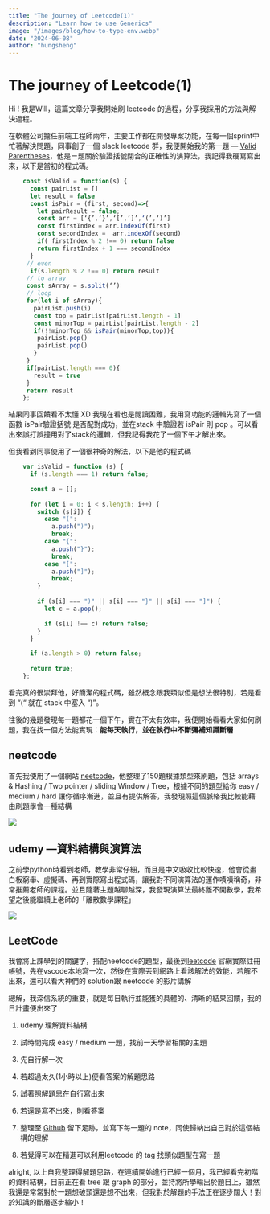 ```yaml
---
title: "The journey of Leetcode(1)"
description: "Learn how to use Generics"
image: "/images/blog/how-to-type-env.webp"
date: "2024-06-08"
author: "hungsheng"
---
```


# The journey of Leetcode(1)

Hi ! 我是Will，這篇文章分享我開始刷 leetcode 的過程，分享我採用的方法與解決過程。

在軟體公司擔任前端工程師兩年，主要工作都在開發專案功能，在每一個sprint中忙著解決問題，同事創了一個 slack leetcode 群，我便開始我的第一題 — [Valid Parentheses](https://leetcode.com/problems/valid-parentheses/)，他是ㄧ題關於驗證括號閉合的正確性的演算法，我記得我硬寫寫出來，以下是當初的程式碼。
```ts
    const isValid = function(s) {
      const pairList = []
      let result = false
      const isPair = (first, second)=>{
        let pairResult = false;
        const arr = [‘{’,‘}’,‘[’,‘]’,‘(’,‘)’]
        const firstIndex = arr.indexOf(first)
        const secondIndex =  arr.indexOf(second)
        if( firstIndex % 2 !== 0) return false
        return firstIndex + 1 === secondIndex
      }
     // even
      if(s.length % 2 !== 0) return result
     // to array
     const sArray = s.split(‘’)
     // loop
     for(let i of sArray){
       pairList.push(i)
       const top = pairList[pairList.length - 1]
       const minorTop = pairList[pairList.length - 2]
       if(!!minorTop && isPair(minorTop,top)){
        pairList.pop()
        pairList.pop()
       }
     }
     if(pairList.length === 0){
       result = true
     }
     return result
    };
```
結果同事回饋看不太懂 XD 我現在看也是閱讀困難，我用寫功能的邏輯先寫了一個函數 isPair驗證括號 是否配對成功，並在stack 中驗證若 isPair 則 pop 。可以看出來誤打誤撞用對了stack的邏輯，但我記得我花了一個下午才解出來。

但我看到同事使用了一個很神奇的解法，以下是他的程式碼
```ts
    var isValid = function (s) {
      if (s.length === 1) return false;
    
      const a = [];
    
      for (let i = 0; i < s.length; i++) {
        switch (s[i]) {
          case "(":
            a.push(")");
            break;
          case "{":
            a.push("}");
            break;
          case "[":
            a.push("]");
            break;
        }
    
        if (s[i] === ")" || s[i] === "}" || s[i] === "]") {
          let c = a.pop();
    
          if (s[i] !== c) return false;
        }
      }
    
      if (a.length > 0) return false;
    
      return true;
    };
```
看完真的很崇拜他，好簡潔的程式碼，雖然概念跟我類似但是想法很特別，若是看到 “(“ 就在 stack 中塞入 “)”。

往後的幾題發現每一題都花一個下午，實在不太有效率，我便開始看看大家如何刷題，我在找一個方法能實現：**能每天執行，並在執行中不斷彌補知識斷層**

## neetcode

首先我使用了一個網站 [neetcode](https://neetcode.io/)，他整理了150題根據類型來刷題，包括 arrays & Hashing / Two pointer / sliding Window / Tree，根據不同的題型給你 easy / medium / hard 讓你循序漸進，並且有提供解答，我發現照這個脈絡我比較能藉由刷題學會一種結構

![](https://cdn-images-1.medium.com/max/2404/1*Ensse4uHa9RdWR71qbytlA.png)

## udemy —資料結構與演算法

之前學python時看到老師，教學非常仔細，而且是中文吸收比較快速，他會從畫白板窮舉、虛擬碼、再到實際寫出程式碼，讓我對不同演算法的運作嘖嘖稱奇，非常推薦老師的課程。並且隨著主題越聊越深，我發現演算法最終離不開數學，我希望之後能繼續上老師的「離散數學課程」

![](https://cdn-images-1.medium.com/max/2000/1*Q0NC8B1XjPHb1xUUclnwhA.png)

## **LeetCode**

我會將上課學到的關鍵字，搭配neetcode的題型，最後到[leetcode](https://leetcode.com/) 官網實際註冊帳號，先在vscode本地寫一次，然後在實際丟到網路上看該解法的效能，若解不出來，還可以看大神們的 solution跟 neetcode 的影片講解

總解，我深信系統的重要，就是每日執行並能獲的具體的、清晰的結果回饋，我的日計畫便出來了

1. udemy 理解資料結構

1. 試時間完成 easy / medium 一題，找前一天學習相關的主題

1. 先自行解一次

1. 若超過太久(1小時以上)便看答案的解題思路

1. 試著照解題思在自行寫出來

1. 若還是寫不出來，則看答案

1. 整理至 [Github](https://github.com/hongsheng27/leetcode) 留下足跡，並寫下每一題的 note，同使歸納出自己對於這個結構的理解

1. 若覺得可以在精進可以利用leetcode 的 tag 找類似題型在寫一題

alright, 以上自我整理得解題思路，在連續開始進行已經一個月，我已經看完初階的資料結構，目前正在看 tree 跟 graph 的部分，並持將所學輸出於題目上，雖然我還是常常對於一題想破頭還是想不出來，但我對於解題的手法正在逐步闊大！對於知識的斷層逐步縮小！
